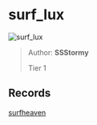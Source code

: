 
# surf_lux

![surf_lux](https://raw.githubusercontent.com/Sayt123/SurfMapPics/Maps-and-bonuses/csgo/surf_lux.jpg)

> Author: **SSStormy**
>
> Tier 1

## Records

[surfheaven](https://surfheaven.eu/map/surf_lux)
